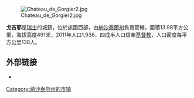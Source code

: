 {{unreferenced|time=2018-09-19T10:25:57+00:00}}
[[Image:Chateau_de_Gorgier2.jpg|right]]

'''戈吉耶'''是[[瑞士|瑞士]]的城鎮，位於該國西部，由[[納沙泰爾州|納沙泰爾州]]負責管轄，面積13.98平方公里，海拔高度491米，2011年人口1,936，四成半人口信奉[[基督教|基督教]]，人口密度每平方公里138人。
==外部链接==
* {{HDS|2832|Gorgier}}
{{Switzerland-geo-stub}}
[[Category:纳沙泰尔州的市镇|Category:纳沙泰尔州的市镇]]